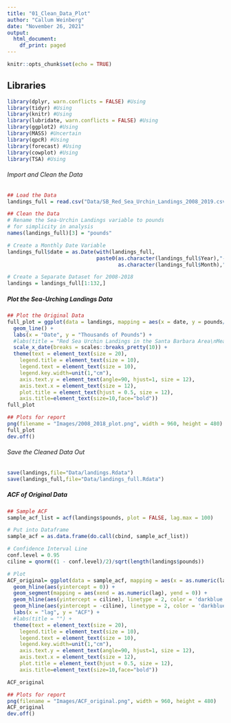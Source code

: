 ```yaml
---
title: "01_Clean_Data_Plot"
author: "Callum Weinberg"
date: "November 26, 2021"
output:
  html_document:
    df_print: paged
---
```


```r
knitr::opts_chunk$set(echo = TRUE)
```

## Libraries

```r
library(dplyr, warn.conflicts = FALSE) #Using
library(tidyr) #Using
library(knitr) #Using
library(lubridate, warn.conflicts = FALSE) #Using
library(ggplot2) #Using
library(MASS) #Uncertain
library(qpcR) #Using
library(forecast) #Using
library(cowplot) #Using
library(TSA) #Using
```

###### Import and Clean the Data #####

```r
## Load the Data
landings_full = read.csv("Data/SB_Red_Sea_Urchin_Landings_2008_2019.csv")

## Clean the Data
# Rename the Sea-Urchin Landings variable to pounds
# for simplicity in analysis
names(landings_full)[3] = "pounds"

# Create a Monthly Date Variable
landings_full$date = as.Date(with(landings_full, 
                             paste0(as.character(landings_full$Year),"-",
                                    as.character(landings_full$Month),"-01"), "%Y-%m-%d"))

# Create a Separate Dataset for 2008-2018
landings = landings_full[1:132,]
```


##### Plot the Sea-Urching Landings Data #####

```r
## Plot the Original Data
full_plot = ggplot(data = landings, mapping = aes(x = date, y = pounds/1000)) +
  geom_line() +
  labs(x = "Date", y = "Thousands of Pounds") +
  #labs(title = "Red Sea Urchin Landings in the Santa Barbara Area\nMeasured in Thounsands of Pounds\nMonthly, 2008-2018") +
  scale_x_date(breaks = scales::breaks_pretty(10)) +
  theme(text = element_text(size = 20),
    legend.title = element_text(size = 10),
    legend.text = element_text(size = 10),
    legend.key.width=unit(1,"cm"),
    axis.text.y = element_text(angle=90, hjust=1, size = 12),
    axis.text.x = element_text(size = 12),
    plot.title = element_text(hjust = 0.5, size = 12),
    axis.title=element_text(size=10,face="bold"))
full_plot

## Plots for report
png(filename = "Images/2008_2018_plot.png", width = 960, height = 480)
full_plot
dev.off()
```

###### Save the Cleaned Data Out #####

```r
save(landings,file="Data/landings.Rdata")
save(landings_full,file="Data/landings_full.Rdata")
```




##### ACF of Original Data #####

```r
## Sample ACF
sample_acf_list = acf(landings$pounds, plot = FALSE, lag.max = 100)

# Put into Dataframe
sample_acf = as.data.frame(do.call(cbind, sample_acf_list))

# Confidence Interval Line
conf.level = 0.95
ciline = qnorm((1 - conf.level)/2)/sqrt(length(landings$pounds))

# Plot
ACF_original= ggplot(data = sample_acf, mapping = aes(x = as.numeric(lag), y = as.numeric(acf))) +
  geom_hline(aes(yintercept = 0)) +
  geom_segment(mapping = aes(xend = as.numeric(lag), yend = 0)) +
  geom_hline(aes(yintercept = ciline), linetype = 2, color = 'darkblue') + 
  geom_hline(aes(yintercept = -ciline), linetype = 2, color = 'darkblue') +
  labs(x = "lag", y = "ACF") +
  #labs(title = "") +
  theme(text = element_text(size = 20),
    legend.title = element_text(size = 10),
    legend.text = element_text(size = 10),
    legend.key.width=unit(1,"cm"),
    axis.text.y = element_text(angle=90, hjust=1, size = 12),
    axis.text.x = element_text(size = 12),
    plot.title = element_text(hjust = 0.5, size = 12),
    axis.title=element_text(size=10,face="bold"))

ACF_original

## Plots for report
png(filename = "Images/ACF_original.png", width = 960, height = 480)
ACF_original
dev.off()
````

